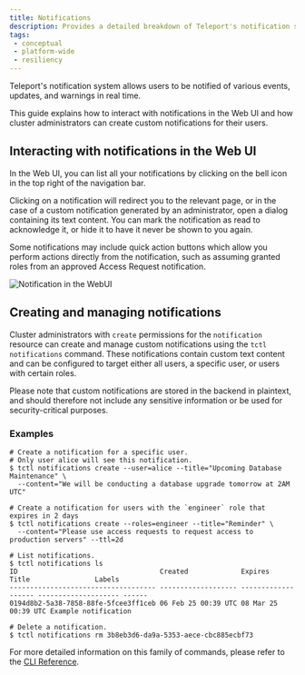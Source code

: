 ```yaml
---
title: Notifications
description: Provides a detailed breakdown of Teleport's notification system.
tags:
 - conceptual
 - platform-wide
 - resiliency
---
```


Teleport's notification system allows users to be notified of various events, updates, and warnings in real time.

This guide explains how to interact with notifications in the Web UI and how cluster administrators can create custom notifications for their users.

## Interacting with notifications in the Web UI

In the Web UI, you can list all your notifications by clicking on the bell icon in the top right of the navigation bar.

Clicking on a notification will redirect you to the relevant page, or in the case of a custom notification generated by an administrator, open a dialog containing its text content.
You can mark the notification as read to acknowledge it, or hide it to have it never be shown to you again.

Some notifications may include quick action buttons which allow you perform actions directly from the notification, such as assuming granted roles from an approved Access Request notification.

![Notification in the WebUI](../../img/notification.png)

## Creating and managing notifications

Cluster administrators with `create` permissions for the `notification` resource can create and manage custom notifications using the `tctl notifications` command. These notifications
contain custom text content and can be configured to target either all users, a specific user, or users with certain roles.

Please note that custom notifications are stored in the backend in plaintext, and should therefore not include any sensitive information or be used for security-critical purposes.

### Examples

```code
# Create a notification for a specific user.
# Only user alice will see this notification.
$ tctl notifications create --user=alice --title="Upcoming Database Maintenance" \
  --content="We will be conducting a database upgrade tomorrow at 2AM UTC"

# Create a notification for users with the `engineer` role that expires in 2 days
$ tctl notifications create --roles=engineer --title="Reminder" \
  --content="Please use access requests to request access to production servers" --ttl=2d

# List notifications.
$ tctl notifications ls
ID                                   Created             Expires             Title                Labels
------------------------------------ ------------------- ------------------- -------------------- ------
0194d8b2-5a38-7858-88fe-5fcee3ff1ceb 06 Feb 25 00:39 UTC 08 Mar 25 00:39 UTC Example notification

# Delete a notification.
$ tctl notifications rm 3b8eb3d6-da9a-5353-aece-cbc885ecbf73
```

For more detailed information on this family of commands, please refer to the [CLI Reference](../reference/cli/tctl.mdx#tctl-notifications-create).
